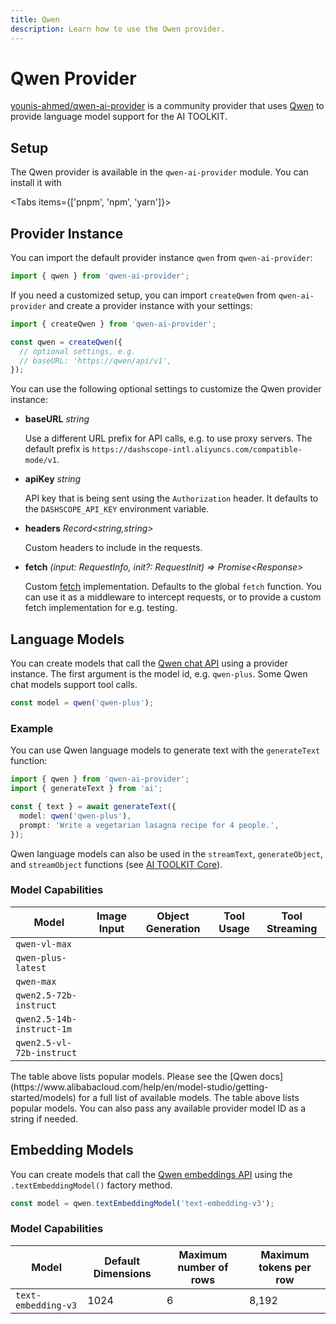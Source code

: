```yaml
---
title: Qwen
description: Learn how to use the Qwen provider.
---
```


# Qwen Provider

[younis-ahmed/qwen-ai-provider](https://github.com/younis-ahmed/qwen-ai-provider) is a community provider that uses [Qwen](https://www.alibabacloud.com/en/solutions/generative-ai/qwen) to provide language model support for the AI TOOLKIT.

## Setup

The Qwen provider is available in the `qwen-ai-provider` module. You can install it with

<Tabs items={['pnpm', 'npm', 'yarn']}>
  <Tab>
    <Snippet text="pnpm add qwen-ai-provider" dark />
  </Tab>
  <Tab>
    <Snippet text="npm install qwen-ai-provider" dark />
  </Tab>
  <Tab>
    <Snippet text="yarn add qwen-ai-provider" dark />
  </Tab>
</Tabs>

## Provider Instance

You can import the default provider instance `qwen` from `qwen-ai-provider`:

```ts
import { qwen } from 'qwen-ai-provider';
```

If you need a customized setup, you can import `createQwen` from `qwen-ai-provider` and create a provider instance with your settings:

```ts
import { createQwen } from 'qwen-ai-provider';

const qwen = createQwen({
  // optional settings, e.g.
  // baseURL: 'https://qwen/api/v1',
});
```

You can use the following optional settings to customize the Qwen provider instance:

- **baseURL** _string_

  Use a different URL prefix for API calls, e.g. to use proxy servers.
  The default prefix is `https://dashscope-intl.aliyuncs.com/compatible-mode/v1`.

- **apiKey** _string_

  API key that is being sent using the `Authorization` header.
  It defaults to the `DASHSCOPE_API_KEY` environment variable.

- **headers** _Record&lt;string,string&gt;_

  Custom headers to include in the requests.

- **fetch** _(input: RequestInfo, init?: RequestInit) => Promise&lt;Response&gt;_

  Custom [fetch](https://developer.mozilla.org/en-US/docs/Web/API/fetch) implementation.
  Defaults to the global `fetch` function.
  You can use it as a middleware to intercept requests,
  or to provide a custom fetch implementation for e.g. testing.

## Language Models

You can create models that call the [Qwen chat API](https://www.alibabacloud.com/help/en/model-studio/developer-reference/use-qwen-by-calling-api) using a provider instance.
The first argument is the model id, e.g. `qwen-plus`.
Some Qwen chat models support tool calls.

```ts
const model = qwen('qwen-plus');
```

### Example

You can use Qwen language models to generate text with the `generateText` function:

```ts
import { qwen } from 'qwen-ai-provider';
import { generateText } from 'ai';

const { text } = await generateText({
  model: qwen('qwen-plus'),
  prompt: 'Write a vegetarian lasagna recipe for 4 people.',
});
```

Qwen language models can also be used in the `streamText`, `generateObject`, and `streamObject` functions
(see [AI TOOLKIT Core](/docs/ai-toolkit-core)).

### Model Capabilities

| Model                     | Image Input         | Object Generation   | Tool Usage          | Tool Streaming      |
| ------------------------- | ------------------- | ------------------- | ------------------- | ------------------- |
| `qwen-vl-max`             | <Check size={18} /> | <Check size={18} /> | <Check size={18} /> | <Check size={18} /> |
| `qwen-plus-latest`        | <Cross size={18} /> | <Check size={18} /> | <Check size={18} /> | <Check size={18} /> |
| `qwen-max`                | <Cross size={18} /> | <Check size={18} /> | <Check size={18} /> | <Check size={18} /> |
| `qwen2.5-72b-instruct`    | <Cross size={18} /> | <Check size={18} /> | <Check size={18} /> | <Check size={18} /> |
| `qwen2.5-14b-instruct-1m` | <Cross size={18} /> | <Check size={18} /> | <Check size={18} /> | <Check size={18} /> |
| `qwen2.5-vl-72b-instruct` | <Check size={18} /> | <Check size={18} /> | <Check size={18} /> | <Check size={18} /> |

<Note>
  The table above lists popular models. Please see the [Qwen
  docs](https://www.alibabacloud.com/help/en/model-studio/getting-started/models)
  for a full list of available models. The table above lists popular models. You
  can also pass any available provider model ID as a string if needed.
</Note>

## Embedding Models

You can create models that call the [Qwen embeddings API](https://www.alibabacloud.com/help/en/model-studio/getting-started/models#cff6607866tsg)
using the `.textEmbeddingModel()` factory method.

```ts
const model = qwen.textEmbeddingModel('text-embedding-v3');
```

### Model Capabilities

| Model               | Default Dimensions | Maximum number of rows | Maximum tokens per row |
| ------------------- | ------------------ | ---------------------- | ---------------------- |
| `text-embedding-v3` | 1024               | 6                      | 8,192                  |
